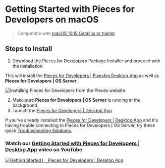 # Getting Started with Pieces for Developers on macOS
> Compatible with <a href="{{ links.installation.macos_catalina }}">macOS 10.15 Catalina or higher</a>

## Steps to Install
1. Download the Pieces for Developers Package Installer and proceed with the installation.

This will install the <a href="{{ links.website.pfd_desktop_install }}">Pieces for Developers | Flagship Desktop App</a> as well as **Pieces for Developers | OS Server**.

![Installing Pieces for Developers from the Pieces website.](https://storage.googleapis.com/pieces_static_resources/vs_code_marketplace/GIFs/INSTALL_MACOS)

2. Make sure **Pieces for Developers | OS Server** is running in the background.
3. Launch the <a href="{{ links.installation.localhost }}">Pieces for Developers | Desktop App</a>

If you've already installed the <a href="{{ links.website.home }}">Pieces for Developers | Desktop App</a> and it's having trouble connecting to Pieces for Developers | OS Server, try these quick <a href="{{ links.internal.faqs }}">Troubleshooting Solutions</a>.

### Watch our <a href="{{ links.videos.getting_started_desktop }}">Getting Started with Pieces for Developers | Desktop App</a> video on YouTube
[![Getting Started ⎸ Pieces for Developers | Desktop App](https://storage.googleapis.com/pieces_static_resources/pfd_wiki/MEET_PIECES.png)](https://youtu.be/bczfW9wk8Bo)
